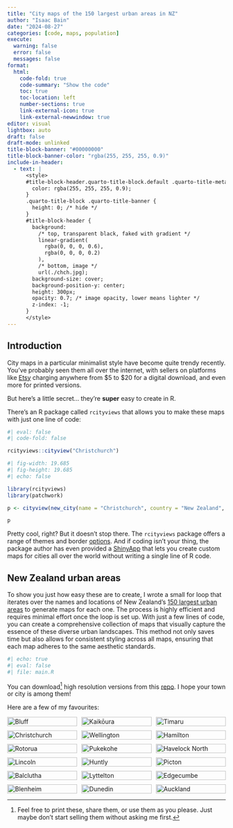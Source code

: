 ```yaml
---
title: "City maps of the 150 largest urban areas in NZ"
author: "Isaac Bain"
date: "2024-08-27"
categories: [code, maps, population]
execute:
  warning: false
  error: false
  messages: false
format: 
  html:
    code-fold: true
    code-summary: "Show the code"
    toc: true
    toc-location: left
    number-sections: true
    link-external-icon: true
    link-external-newwindow: true
editor: visual
lightbox: auto
draft: false
draft-mode: unlinked
title-block-banner: "#00000000"
title-block-banner-color: "rgba(255, 255, 255, 0.9)"
include-in-header:
  - text: |
      <style>
      #title-block-header.quarto-title-block.default .quarto-title-meta {
        color: rgba(255, 255, 255, 0.9);
      }
      .quarto-title-block .quarto-title-banner {
        height: 0; /* hide */
      }
      #title-block-header {
        background: 
          /* top, transparent black, faked with gradient */
          linear-gradient(
            rgba(0, 0, 0, 0.6),
            rgba(0, 0, 0, 0.2)
          ),
          /* bottom, image */ 
          url(./chch.jpg);
        background-size: cover;
        background-position-y: center;
        height: 300px;
        opacity: 0.7; /* image opacity, lower means lighter */
        z-index: -1;
      }
      </style>
---
```


## Introduction

City maps in a particular minimalist style have become quite trendy recently. You’ve probably seen them all over the internet, with sellers on platforms like [Etsy](https://www.etsy.com/nz/search?q=city%20map&ref=search_bar) charging anywhere from \$5 to \$20 for a digital download, and even more for printed versions.

But here’s a little secret… they’re **super** easy to create in R.

There’s an R package called `rcityviews` that allows you to make these maps with just one line of code:

```r
#| eval: false
#| code-fold: false

rcityviews::cityview("Christchurch")
```

```r
#| fig-width: 19.685
#| fig-height: 19.685
#| echo: false

library(rcityviews)
library(patchwork)

p <- cityview(new_city(name = "Christchurch", country = "New Zealand", lat = -43.53210, long = 172.6362))

p
```

Pretty cool, right? But it doesn’t stop there. The `rcityviews` package offers a range of themes and border [options](https://github.com/koenderks/rcityviews). And if coding isn’t your thing, the package author has even provided a [ShinyApp](https://koenderks.shinyapps.io/rcityviews/) that lets you create custom maps for cities all over the world without writing a single line of R code.

## New Zealand urban areas

To show you just how easy these are to create, I wrote a small for loop that iterates over the names and locations of New Zealand’s [150 largest urban areas](https://en.wikipedia.org/wiki/List_of_New_Zealand_urban_areas_by_population) to generate maps for each one. The process is highly efficient and requires minimal effort once the loop is set up. With just a few lines of code, you can create a comprehensive collection of maps that visually capture the essence of these diverse urban landscapes. This method not only saves time but also allows for consistent styling across all maps, ensuring that each map adheres to the same aesthetic standards.

```r
#| echo: true
#| eval: false 
#| file: main.R
```

You can download[^1] high resolution versions from this [repo](https://github.com/isaacbain/nz-city-maps/tree/main/maps).  I hope your town or city is among them!

[^1]: Feel free to print these, share them, or use them as you please. Just maybe don’t start selling them without asking me first.

Here are a few of my favourites:

:::{.column-page-inset}

```{=html}
<div style="display: grid; grid-template-columns: repeat(3, 1fr); gap: 10px;">
  <div><img src="thumbnails/Bluff.jpg" alt="Bluff" style="width: 100%;"></div>
  <div><img src="thumbnails/Kaikōura.jpg" alt="Kaikōura" style="width: 100%;"></div>
  <div><img src="thumbnails/Timaru.jpg" alt="Timaru" style="width: 100%;"></div>
  <div><img src="thumbnails/Christchurch.jpg" alt="Christchurch" style="width: 100%;"></div>
  <div><img src="thumbnails/Wellington.jpg" alt="Wellington" style="width: 100%;"></div>
  <div><img src="thumbnails/Hamilton.jpg" alt="Hamilton" style="width: 100%;"></div>
  <div><img src="thumbnails/Rotorua.jpg" alt="Rotorua" style="width: 100%;"></div>
  <div><img src="thumbnails/Pukekohe.jpg" alt="Pukekohe" style="width: 100%;"></div>
  <div><img src="thumbnails/Havelock North.jpg" alt="Havelock North" style="width: 100%;"></div>
  <div><img src="thumbnails/Lincoln.jpg" alt="Lincoln" style="width: 100%;"></div>
  <div><img src="thumbnails/Huntly.jpg" alt="Huntly" style="width: 100%;"></div>
  <div><img src="thumbnails/Picton.jpg" alt="Picton" style="width: 100%;"></div>
  <div><img src="thumbnails/Balclutha.jpg" alt="Balclutha" style="width: 100%;"></div>
  <div><img src="thumbnails/Lyttelton.jpg" alt="Lyttelton" style="width: 100%;"></div>
  <div><img src="thumbnails/Edgecumbe.jpg" alt="Edgecumbe" style="width: 100%;"></div>
  <div><img src="thumbnails/Blenheim.jpg" alt="Blenheim" style="width: 100%;"></div>
  <div><img src="thumbnails/Dunedin.jpg" alt="Dunedin" style="width: 100%;"></div>
  <div><img src="thumbnails/Auckland.jpg" alt="Auckland" style="width: 100%;"></div>
</div>
```

:::